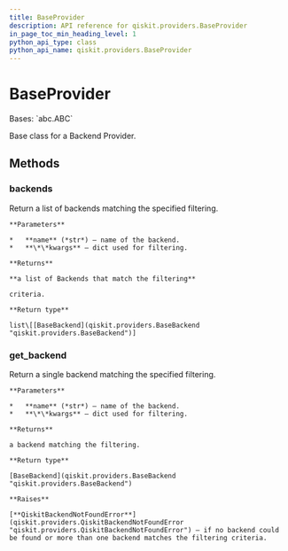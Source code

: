 ```yaml
---
title: BaseProvider
description: API reference for qiskit.providers.BaseProvider
in_page_toc_min_heading_level: 1
python_api_type: class
python_api_name: qiskit.providers.BaseProvider
---
```


# BaseProvider

<Class id="qiskit.providers.BaseProvider" github="https://github.com/qiskit/qiskit/tree/stable/0.19/qiskit/providers/baseprovider.py" signature="BaseProvider(*args, **kwargs)">
  Bases: `abc.ABC`

  Base class for a Backend Provider.

  ## Methods

  ### backends

  <Function id="qiskit.providers.BaseProvider.backends" name="backends" signature="abstract BaseProvider.backends(name=None, **kwargs)">
    Return a list of backends matching the specified filtering.

    **Parameters**

    *   **name** (*str*) – name of the backend.
    *   **\*\*kwargs** – dict used for filtering.

    **Returns**

    **a list of Backends that match the filtering**

    criteria.

    **Return type**

    list\[[BaseBackend](qiskit.providers.BaseBackend "qiskit.providers.BaseBackend")]
  </Function>

  ### get\_backend

  <Function id="qiskit.providers.BaseProvider.get_backend" name="get_backend" signature="BaseProvider.get_backend(name=None, **kwargs)">
    Return a single backend matching the specified filtering.

    **Parameters**

    *   **name** (*str*) – name of the backend.
    *   **\*\*kwargs** – dict used for filtering.

    **Returns**

    a backend matching the filtering.

    **Return type**

    [BaseBackend](qiskit.providers.BaseBackend "qiskit.providers.BaseBackend")

    **Raises**

    [**QiskitBackendNotFoundError**](qiskit.providers.QiskitBackendNotFoundError "qiskit.providers.QiskitBackendNotFoundError") – if no backend could be found or more than one backend matches the filtering criteria.
  </Function>
</Class>

